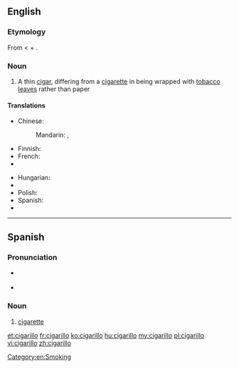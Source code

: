 ==English==
{{wikipedia}}

===Etymology===
From {{etyl|es}} {{term|cigarillo|lang=es}} < {{term|cigrarro||cigar|lang=es}} + {{term|-illo||diminutive suffix|lang=es}}.

===Noun===
{{en-noun|pl2=cigarilloes}}

# A thin [[cigar]], differing from a [[cigarette]] in being wrapped with [[tobacco]] [[leave]]s rather than paper

====Translations====
{{trans-top|cigar}}
* Chinese:
*: Mandarin: {{t|cmn|小雪茄煙|sc=Hani}}, {{t|cmn|小雪茄烟|tr=xiǎo xuějiā yān|sc=Hani}}
* Finnish: {{t-|fi|pikkusikari}}
* French: {{t+|fr|cigarillo|m}}
* {{trreq|ka}}
{{trans-mid}}
* Hungarian: {{t+|hu|szivarka}}
* {{trreq|mk}}
* Polish: {{t-|pl|cygaretka|f}}
* Spanish: {{t-|es|cigarillo}}
* {{trreq|ta}}
{{trans-bottom}}

[[Category:en:Smoking]]

----

==Spanish==

===Pronunciation===
* {{a|Americas}} {{IPA|/siɣaˈɾiʎo̞/|lang=es}}
* {{a|Europe}} {{IPA|/θiɣaˈɾiʎo̞/|lang=es}}

===Noun===
{{es-noun|m}}

# [[cigarette]]

[[et:cigarillo]]
[[fr:cigarillo]]
[[ko:cigarillo]]
[[hu:cigarillo]]
[[my:cigarillo]]
[[pl:cigarillo]]
[[vi:cigarillo]]
[[zh:cigarillo]]